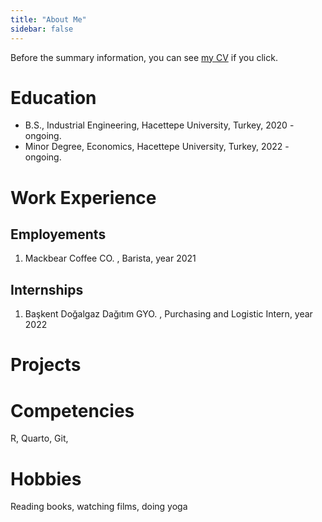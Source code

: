 ```yaml
---
title: "About Me"
sidebar: false 
---
```


Before the summary information, you can see [my CV](https://www.canva.com/design/DAFqLpZSKXs/72AchpEoX0xPMEOU53PLow/edit) if you click.

# Education

-   B.S., Industrial Engineering, Hacettepe University, Turkey, 2020 - ongoing.
-   Minor Degree, Economics, Hacettepe University, Turkey, 2022 - ongoing.

# Work Experience

## Employements

1.  Mackbear Coffee CO. , Barista, year 2021

## Internships

1.  Başkent Doğalgaz Dağıtım GYO. , Purchasing and Logistic Intern, year 2022

# Projects

# Competencies

R, Quarto, Git,

# Hobbies

Reading books, watching films, doing yoga
